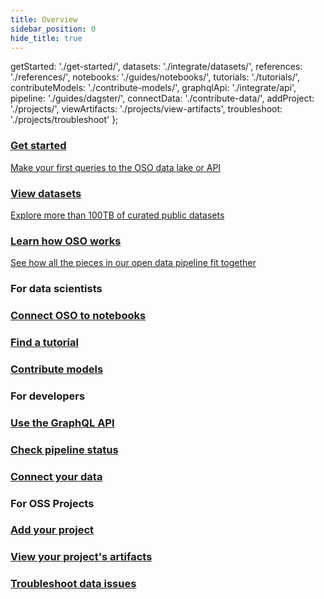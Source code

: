 ```yaml
---
title: Overview
sidebar_position: 0
hide_title: true
---
```


  getStarted: './get-started/',
  datasets: './integrate/datasets/',
  references: './references/',
  notebooks: './guides/notebooks/',
  tutorials: './tutorials/',
  contributeModels: './contribute-models/',
  graphqlApi: './integrate/api',
  pipeline: './guides/dagster/',
  connectData: './contribute-data/',
  addProject: './projects/',
  viewArtifacts: './projects/view-artifacts',
  troubleshoot: './projects/troubleshoot'
};

<div className="cards-container">
  <a href={paths.getStarted} className="card">
    <h3>Get started</h3>
    <p>Make your first queries to the OSO data lake or API</p>
  </a>
  <a href={paths.datasets} className="card">
    <h3>View datasets</h3>
    <p>Explore more than 100TB of curated public datasets</p>
  </a>
  <a href={paths.references} className="card">
    <h3>Learn how OSO works</h3>
    <p>See how all the pieces in our open data pipeline fit together</p>
  </a>
</div>

<div className="use-cases-container">
  <div className="use-case-column">
    <h3>For data scientists</h3>
    <div className="use-case-cards">
      <a href={paths.notebooks} className="mini-card">
        <h3>Connect OSO to notebooks</h3>
      </a>
      <a href={paths.tutorials} className="mini-card">
        <h3>Find a tutorial</h3>
      </a>
      <a href={paths.contributeModels} className="mini-card">
        <h3>Contribute models</h3>
      </a>
    </div>
  </div>

  <div className="use-case-column">
    <h3>For developers</h3>
    <div className="use-case-cards">
      <a href={paths.graphqlApi} className="mini-card">
        <h3>Use the GraphQL API</h3>
      </a>
      <a href={paths.pipeline} className="mini-card">
        <h3>Check pipeline status</h3>
      </a>
      <a href={paths.connectData} className="mini-card">
        <h3>Connect your data</h3>
      </a>
    </div>
  </div>

  <div className="use-case-column">
    <h3>For OSS Projects</h3>
    <div className="use-case-cards">
      <a href={paths.addProject} className="mini-card">
        <h3>Add your project</h3>
      </a>
      <a href={paths.viewArtifacts} className="mini-card">
        <h3>View your project's artifacts</h3>
      </a>
      <a href={paths.troubleshoot} className="mini-card">
        <h3>Troubleshoot data issues</h3>
      </a>
    </div>
  </div>
</div>

<style>
{`
  .cards-container, .use-cases-container {
    display: grid;
    grid-template-columns: 1fr;
    gap: 1rem;
    margin: 1rem 0;
  }

  @media (min-width: 800px) {
    .cards-container, .use-cases-container {
      grid-template-columns: repeat(3, 1fr);
    }
  }

  .card, .mini-card {
    padding: 1rem;
    border: 1px solid #e5e7eb;
    border-radius: 0.5rem;
    display: block;
    text-decoration: none;
    color: inherit;
    transition: transform 0.2s ease-in-out;
  }

  .card:hover, .mini-card:hover {
    transform: translateY(-2px);
    text-decoration: none;
  }

  .card h2, .use-case-column > h3 {
    margin-top: 0;
    font-size: 1.25rem;
    font-weight: 600;
  }

  .mini-card h3 {
    margin: 0;
    font-size: 1rem;
    font-weight: 500;
  }

  .card p {
    margin: 0.75rem 0;
  }

  .use-case-cards {
    display: flex;
    flex-direction: column;
    gap: 1rem;
  }

  .use-case-column > h3 {
    margin-bottom: 1rem;
  }
`}
</style>
